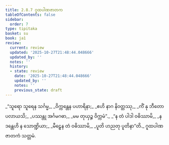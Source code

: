 ```yaml
---
title: 2.8.7 ဂူထပါဏဇာတက
tableOfContents: false
sidebar:
  order: 7
type: tipitaka
basket: su
book: ja1
review:
  current: review
  updated: '2025-10-27T21:48:44.048666'
  updated_by: ''
  notes: ''
  history:
  - state: review
    date: '2025-10-27T21:48:44.048666'
    updated_by: ''
    notes: ''
    previous_state: draft
---
```



<ReviewStatus review={frontmatter.review} showDetails={true} />

<HypothesisAnnotation frontmatter={frontmatter} />

<DynamicBreadcrumb />

<Division number="153" book="ja1" e="ch" v="22" p="62">

<Paragraph number="588" type="verses" book="ja1">
_“သူရော သူရေန သင်္ဂမ္မ,_  
_ဝိက္ကန္တေန ပဟာရိနာ;_  
_ဧဟိ နာဂ နိဝတ္တဿု,_  
_ကိံ နု ဘီတော ပလာယသိ;_  
_ပဿန္တု အင်္ဂမဂဓာ,_  
_မမ တုယှဉ္စ ဝိက္ကမံ”._  

</Paragraph>

</Division>
<Division number="154" book="ja1" e="ch" v="22" p="62">

<Paragraph number="589" type="verses" book="ja1">
_“န တံ ပါဒါ ဝဓိဿာမိ,_  
_န ဒန္တေဟိ န သောဏ္ဍိယာ;_  
_မီဠှေန တံ ဝဓိဿာမိ,_  
_ပူတိ ဟညတု ပူတိနာ”တိ._  


</Paragraph>
</Division>

<Paragraph number="590" type="center" book="ja1">
ဂူထပါဏဇာတကံ သတ္တမံ.
</Paragraph>